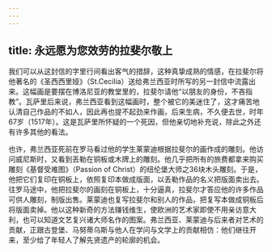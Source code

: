 ```yaml
---
---
---
```

title: 永远愿为您效劳的拉斐尔敬上
---



我们可以从这封信的字里行间看出客气的措辞，这种真挚成熟的情感，在拉斐尔将他著名的《圣西西里娅》（St.Cecilia）送给弗兰西亚时所写的另一封信中流露出来。这幅画是要摆在博洛尼亚的教堂里的，拉斐尔请他“以朋友的身份，不吝指教”。瓦萨里后来说，弗兰西亚看到这幅画时，整个被它的美迷住了，这才痛苦地认清自己作品的不如人，因此再也提不起劲来作画，后来生病，不久便去世，时年67岁（1517年）。这是瓦萨里所怀疑的一个死因，但他亲切地补充说，除此之外还有许多其他的看法。

也许，弗兰西亚死前在罗马看过他的学生莱蒙迪根据拉斐尔的画作成的雕刻。他访问威尼斯时，又看到丢勒在铜板或木牌上的雕刻。他几乎把所有的旅费都拿来购买雕刻《基督受难图》（Passion of Christ）的纽伦堡大师之36块木头雕刻。于是，他把它们复印在铜板上，依照复印本做成版面，以丢勒作品的名义把版面卖出去。往罗马途中，他把拉斐尔的画刻在铜板上，十分逼真，拉斐尔才答应他的许多作品可供人雕刻，制版出售。莱蒙迪也复写拉斐尔和别人的作品，把复写本做成铜板后将版面卖掉。他以这种新奇的方法赚钱维生，使欧洲的艺术家即使不用亲访意大利，也可以知道文艺复兴诸大师名作的图案。弗兰西亚、莱蒙迪与后来者对艺术的贡献，正跟古登堡、马努蒂乌斯与他人在学问与文学上的贡献相仿：他们继往开来，至少给了年轻人了解先贤遗产的轮廓的机会。